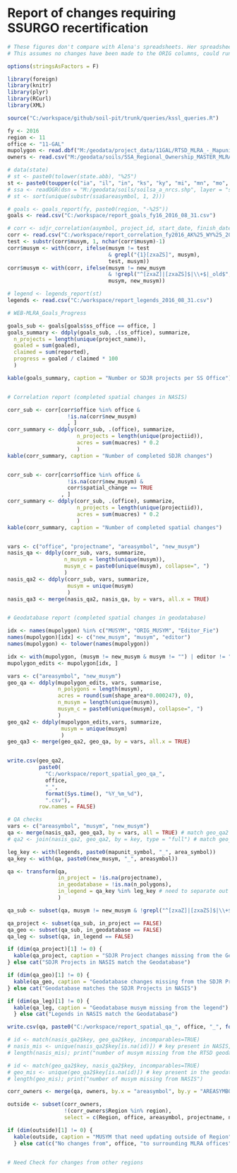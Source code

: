 # Report of changes requiring SSURGO recertification

```{r, echo=FALSE, warning=FALSE, message=FALSE}
# These figures don't compare with Alena's spreadsheets. Her spreadsheets have additional counties that aren't captured in the Project Record.
# This assumes no changes have been made to the ORIG columns, could run Alena's qa against an unedited copy.

options(stringsAsFactors = F)

library(foreign)
library(knitr)
library(plyr)
library(RCurl)
library(XML)

source("C:/workspace/github/soil-pit/trunk/queries/kssl_queries.R")

fy <- 2016
region <- 11
office <- "11-GAL"
mupolygon <- read.dbf("M:/geodata/project_data/11GAL/RTSD_MLRA_-_Mapunit_Polygon_-_Gallatin_FY16_edits.dbf", as.is = TRUE)
owners <- read.csv("M:/geodata/soils/SSA_Regional_Ownership_MASTER_MLRA_OFFICE.csv")

# data(state)
# st <- paste0(tolower(state.abb), "%25")
st <- paste0(toupper(c("ia", "il", "in", "ks", "ky", "mi", "mn", "mo", "ne", "oh", "ok", "sd", "wi")), "%25")
# ssa <- readOGR(dsn = "M:/geodata/soils/soilsa_a_nrcs.shp", layer = "soilsa_a_nrcs", encoding = "ESRI Shapefile")@data
# st <- sort(unique(substr(ssa$areasymbol, 1, 2)))

# goals <- goals_report(fy, paste0(region, "-%25"))
goals <- read.csv("C:/workspace/report_goals_fy16_2016_08_31.csv")

# corr <- sdjr_correlation(asymbol, project_id, start_date, finish_date)
corr <- read.csv("C:/workspace/report_correlation_fy2016_AK%25_WY%25_2016_08_31.csv")
test <- substr(corr$musym, 1, nchar(corr$musym)-1)
corr$musym <- with(corr, ifelse(musym != test 
                                & grepl("{1}[zxaZS]", musym), 
                                test, musym))
corr$musym <- with(corr, ifelse(musym != new_musym 
                                & !grepl("^[zxaZ]|[zxaZS]$|\\+$|_old$", musym), 
                                musym, new_musym))

# legend <- legends_report(st)
legends <- read.csv("C:/workspace/report_legends_2016_08_31.csv")
```

```{r, summarize geodatabase tabular changes, echo=FALSE, warning=FALSE, message=FALSE, results='asis'}

# WEB-MLRA_Goals_Progress

goals_sub <- goals[goals$ss_office == office, ]
goals_summary <- ddply(goals_sub, .(ss_office), summarize,
  n_projects = length(unique(project_name)),
  goaled = sum(goaled), 
  claimed = sum(reported),
  progress = goaled / claimed * 100
  )

kable(goals_summary, caption = "Number or SDJR projects per SS Office")


# Correlation report (completed spatial changes in NASIS)

corr_sub <- corr[corr$office %in% office &
                   !is.na(corr$new_musym)
                   , ]
corr_summary <- ddply(corr_sub, .(office), summarize,
                      n_projects = length(unique(projectiid)),
                      acres = sum(muacres) * 0.2
                      )
kable(corr_summary, caption = "Number of completed SDJR changes")


corr_sub <- corr[corr$office %in% office &
                   !is.na(corr$new_musym) &
                   corr$spatial_change == TRUE
                 , ]
corr_summary <- ddply(corr_sub, .(office), summarize,
                      n_projects = length(unique(projectiid)),
                      acres = sum(muacres) * 0.2
                      )
kable(corr_summary, caption = "Number of completed spatial changes")


vars <- c("office", "projectname", "areasymbol", "new_musym")
nasis_qa <- ddply(corr_sub, vars, summarize, 
                  n_musym = length(unique(musym)),
                  musym_c = paste0(unique(musym), collapse=", ")
                  )
nasis_qa2 <- ddply(corr_sub, vars, summarize,
                   musym = unique(musym)
                   )
nasis_qa3 <- merge(nasis_qa2, nasis_qa, by = vars, all.x = TRUE)


# Geodatabase report (completed spatial changes in geodatabase)

idx <- names(mupolygon) %in% c("MUSYM", "ORIG_MUSYM", "Editor_Fie")
names(mupolygon)[idx] <- c("new_musym", "musym", "editor")
names(mupolygon) <- tolower(names(mupolygon))

idx <- with(mupolygon, (musym != new_musym & musym != "") | editor != "")
mupolygon_edits <- mupolygon[idx, ]

vars <- c("areasymbol", "new_musym")
geo_qa <- ddply(mupolygon_edits, vars, summarise,
                n_polygons = length(musym),
                acres = round(sum(shape_area*0.000247), 0),
                n_musym = length(unique(musym)),
                musym_c = paste0(unique(musym), collapse=", ")
                )
geo_qa2 <- ddply(mupolygon_edits,vars, summarize,
                 musym = unique(musym)
                 )
geo_qa3 <- merge(geo_qa2, geo_qa, by = vars, all.x = TRUE)


write.csv(geo_qa2, 
          paste0(
            "C:/workspace/report_spatial_geo_qa_", 
            office, 
            "_", 
            format(Sys.time(), "%Y_%m_%d"), 
            ".csv"), 
          row.names = FALSE)
```

```{r, QA checks, echo=FALSE}
# QA checks
vars <- c("areasymbol", "musym", "new_musym")
qa <- merge(nasis_qa3, geo_qa3, by = vars, all = TRUE) # match geo_qa2 to nasis_qa2
# qa2 <- join(nasis_qa2, geo_qa2, by = key, type = "full") # match geo_qa2 to nasis_qa2

leg_key <- with(legends, paste0(mapunit_symbol, "_", area_symbol))
qa_key <- with(qa, paste0(new_musym, "_", areasymbol))

qa <- transform(qa, 
                in_project = !is.na(projectname),
                in_geodatabase = !is.na(n_polygons),
                in_legend = qa_key %in% leg_key # need to separate out this check, cuz 
                )

qa_sub <- subset(qa, musym != new_musym & !grepl("^[zxaZ]|[zxaZS]$|\\+$|_old$", musym))

qa_project <- subset(qa_sub, in_project == FALSE)
qa_geo <- subset(qa_sub, in_geodatabase == FALSE)
qa_leg <- subset(qa, in_legend == FALSE)

if (dim(qa_project)[1] != 0) {
  kable(qa_project, caption = "SDJR Project changes missing from the Geodatabase - Missing values (NA) need to be either added/removed from NASIS or the RTSD geodatabase, Otherwise they maybe splits that need to be relinked to a new additional mapunit.")
} else cat("SDJR Projects in NASIS match the Geodatabase")

if (dim(qa_geo)[1] != 0) {
  kable(qa_geo, caption = "Geodatabase changes missing from the SDJR Projects in NASIS - Missing values (NA) need to be either added/removed from NASIS or the RTSD geodatabase, Otherwise they maybe splits that need to be relinked to a new additional mapunit.")
} else cat("Geodatabase matches the SDJR Projects in NASIS")

if (dim(qa_leg)[1] != 0) {
  kable(qa_leg, caption = "Geodatabase musym missing from the legend")
  } else cat("Legends in NASIS match the Geodatabase")

write.csv(qa, paste0("C:/workspace/report_spatial_qa_", office, "_", format(Sys.time(), "%Y_%m_%d"), ".csv"))

# id <- match(nasis_qa2$key, geo_qa2$key, incomparables=TRUE)
# nasis_mis <- unique(nasis_qa2$key[is.na(id)]) # key present in NASIS, but missing from the geodatabase
# length(nasis_mis); print("number of musym missing from the RTSD geodatabase")

# id <- match(geo_qa2$key, nasis_qa2$key, incomparables=TRUE)
# geo_mis <- unique(geo_qa2$key[is.na(id)]) # key present in the geodatabase, but missing from NASIS
# length(geo_mis); print("number of musym missing from NASIS")

```

```{r, adjacent regions, echo=FALSE}
corr_owners <- merge(qa, owners, by.x = "areasymbol", by.y = "AREASYMBOL", all.x = TRUE)

outside <- subset(corr_owners, 
                  !(corr_owners$Region %in% region), 
                  select = c(Region, office, areasymbol, projectname, new_musym, musym, n_polygons, acres, in_legend))

if (dim(outside)[1] != 0) {
  kable(outside, caption = "MUSYM that need updating outside of Region")
  } else cat(c("No changes from", office, "to surrounding MLRA offices"))


# Need Check for changes from other regions
```